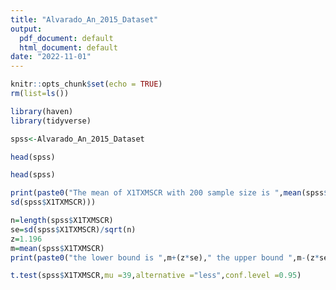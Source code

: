 ```yaml
---
title: "Alvarado_An_2015_Dataset"
output:
  pdf_document: default
  html_document: default
date: "2022-11-01"
---
```


```r
knitr::opts_chunk$set(echo = TRUE)
rm(list=ls())

library(haven)
library(tidyverse)
```

```r
spss<-Alvarado_An_2015_Dataset

head(spss)
```
```r
head(spss)
```

```r
print(paste0("The mean of X1TXMSCR with 200 sample size is ",mean(spss$X1TXMSCR)," With standard deviation ",
sd(spss$X1TXMSCR)))
```
```r
n=length(spss$X1TXMSCR)
se=sd(spss$X1TXMSCR)/sqrt(n)
z=1.196
m=mean(spss$X1TXMSCR)
print(paste0("the lower bound is ",m+(z*se)," the upper bound ",m-(z*se)))
```
```r
t.test(spss$X1TXMSCR,mu =39,alternative ="less",conf.level =0.95)
```
